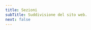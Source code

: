 ```yaml
---
title: Sezioni
subTitle: Suddivisione del sito web.
next: false
---
```



<CardGrid>
	<LinkCard
		title="RTB"
		subTitle="Requirements and Technology Baseline"
		href="/rtb/introduzione/"
		/>
	<LinkCard
		title="PB"
		subTitle="Product Baseline"
		href="/pb/introduzione/"
		/>
</CardGrid>